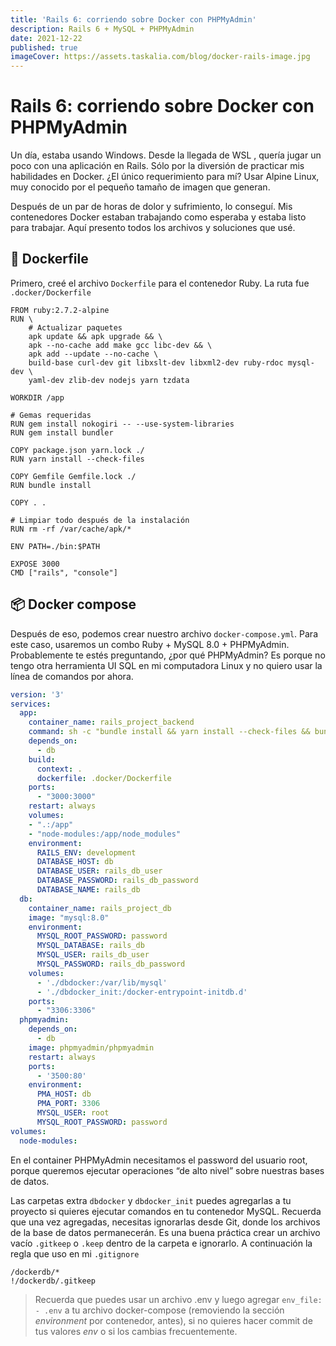 ```yaml
---
title: 'Rails 6: corriendo sobre Docker con PHPMyAdmin'
description: Rails 6 + MySQL + PHPMyAdmin
date: 2021-12-22
published: true
imageCover: https://assets.taskalia.com/blog/docker-rails-image.jpg
---
```


# Rails 6: corriendo sobre Docker con PHPMyAdmin

Un día, estaba usando Windows. Desde la llegada de WSL , quería jugar un poco con una aplicación en Rails. Sólo por la diversión de practicar mis habilidades en Docker. ¿El único requerimiento para mí? Usar Alpine Linux, muy conocido por el pequeño tamaño de imagen que generan.

Después de un par de horas de dolor y sufrimiento, lo conseguí. Mis contenedores Docker estaban trabajando como esperaba y estaba listo para trabajar. Aquí presento todos los archivos y soluciones que usé.

## 🐳 Dockerfile

Primero, creé el archivo `Dockerfile` para el contenedor Ruby. La ruta fue `.docker/Dockerfile`

```docker
FROM ruby:2.7.2-alpine
RUN \
    # Actualizar paquetes
    apk update && apk upgrade && \
    apk --no-cache add make gcc libc-dev && \
    apk add --update --no-cache \
    build-base curl-dev git libxslt-dev libxml2-dev ruby-rdoc mysql-dev \
    yaml-dev zlib-dev nodejs yarn tzdata

WORKDIR /app

# Gemas requeridas
RUN gem install nokogiri -- --use-system-libraries
RUN gem install bundler

COPY package.json yarn.lock ./
RUN yarn install --check-files

COPY Gemfile Gemfile.lock ./
RUN bundle install

COPY . .

# Limpiar todo después de la instalación
RUN rm -rf /var/cache/apk/*

ENV PATH=./bin:$PATH

EXPOSE 3000
CMD ["rails", "console"]
```

## 📦 Docker compose

Después de eso, podemos crear nuestro archivo `docker-compose.yml`. Para este caso, usaremos un combo Ruby + MySQL 8.0 + PHPMyAdmin. Probablemente te estés preguntando, ¿por qué PHPMyAdmin? Es porque no tengo otra herramienta UI SQL en mi computadora Linux y no quiero usar la línea de comandos por ahora.

```yaml
version: '3'
services:
  app:
    container_name: rails_project_backend
    command: sh -c "bundle install && yarn install --check-files && bundle exec rails s -p 3000 -b '0.0.0.0'"
    depends_on:
      - db
    build:
      context: .
      dockerfile: .docker/Dockerfile
    ports:
      - "3000:3000"
    restart: always
    volumes:
    - ".:/app"
    - "node-modules:/app/node_modules"
    environment:
      RAILS_ENV: development
      DATABASE_HOST: db
      DATABASE_USER: rails_db_user
      DATABASE_PASSWORD: rails_db_password
	  DATABASE_NAME: rails_db
  db:
    container_name: rails_project_db
    image: "mysql:8.0"
    environment:
      MYSQL_ROOT_PASSWORD: password
      MYSQL_DATABASE: rails_db
      MYSQL_USER: rails_db_user
      MYSQL_PASSWORD: rails_db_password
    volumes:
      - './dbdocker:/var/lib/mysql'
      - './dbdocker_init:/docker-entrypoint-initdb.d'
    ports:
      - "3306:3306"
  phpmyadmin:
    depends_on:
      - db
    image: phpmyadmin/phpmyadmin
    restart: always
    ports:
      - '3500:80'
    environment:
      PMA_HOST: db
      PMA_PORT: 3306
      MYSQL_USER: root
      MYSQL_ROOT_PASSWORD: password
volumes:
  node-modules:
```

En el container PHPMyAdmin necesitamos el password del usuario root, porque queremos ejecutar operaciones “de alto nivel” sobre nuestras bases de datos.

Las carpetas extra `dbdocker` y `dbdocker_init` puedes agregarlas a tu proyecto si quieres ejecutar comandos en tu contenedor MySQL. Recuerda que una vez agregadas, necesitas ignorarlas desde Git, donde los archivos de la base de datos permanecerán. Es una buena práctica crear un archivo vacío `.gitkeep` o `.keep` dentro de la carpeta e ignorarlo. A continuación la regla que uso en mi `.gitignore`

```ignore
/dockerdb/*
!/dockerdb/.gitkeep
```

> Recuerda que puedes usar un archivo .env y luego agregar `env_file: - .env` a tu archivo docker-compose (removiendo la sección _environment_ por contenedor, antes), si no quieres hacer commit de tus valores _env_ o si los cambias frecuentemente.
